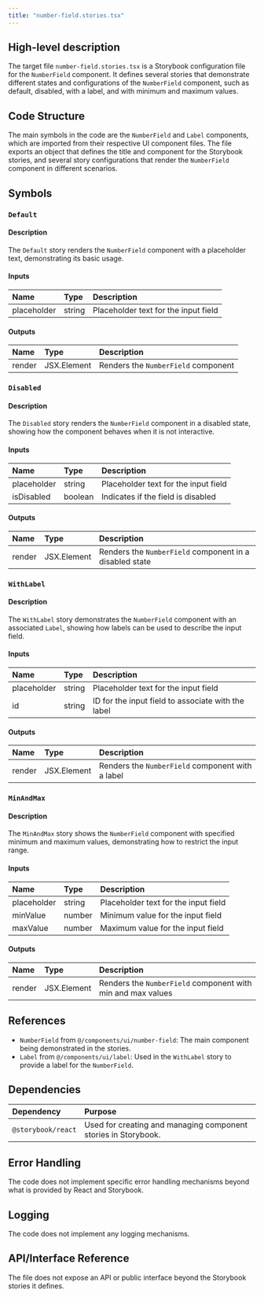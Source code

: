 ```yaml
---
title: "number-field.stories.tsx"
---
```


## High-level description

The target file `number-field.stories.tsx` is a Storybook configuration file for the `NumberField` component. It defines several stories that demonstrate different states and configurations of the `NumberField` component, such as default, disabled, with a label, and with minimum and maximum values.

## Code Structure

The main symbols in the code are the `NumberField` and `Label` components, which are imported from their respective UI component files. The file exports an object that defines the title and component for the Storybook stories, and several story configurations that render the `NumberField` component in different scenarios.

## Symbols

### `Default`
#### Description
The `Default` story renders the `NumberField` component with a placeholder text, demonstrating its basic usage.

#### Inputs
| Name | Type | Description |
|:-----|:-----|:------------|
| placeholder | string | Placeholder text for the input field |

#### Outputs
| Name | Type | Description |
|:-----|:-----|:------------|
| render | JSX.Element | Renders the `NumberField` component |

### `Disabled`
#### Description
The `Disabled` story renders the `NumberField` component in a disabled state, showing how the component behaves when it is not interactive.

#### Inputs
| Name | Type | Description |
|:-----|:-----|:------------|
| placeholder | string | Placeholder text for the input field |
| isDisabled | boolean | Indicates if the field is disabled |

#### Outputs
| Name | Type | Description |
|:-----|:-----|:------------|
| render | JSX.Element | Renders the `NumberField` component in a disabled state |

### `WithLabel`
#### Description
The `WithLabel` story demonstrates the `NumberField` component with an associated `Label`, showing how labels can be used to describe the input field.

#### Inputs
| Name | Type | Description |
|:-----|:-----|:------------|
| placeholder | string | Placeholder text for the input field |
| id | string | ID for the input field to associate with the label |

#### Outputs
| Name | Type | Description |
|:-----|:-----|:------------|
| render | JSX.Element | Renders the `NumberField` component with a label |

### `MinAndMax`
#### Description
The `MinAndMax` story shows the `NumberField` component with specified minimum and maximum values, demonstrating how to restrict the input range.

#### Inputs
| Name | Type | Description |
|:-----|:-----|:------------|
| placeholder | string | Placeholder text for the input field |
| minValue | number | Minimum value for the input field |
| maxValue | number | Maximum value for the input field |

#### Outputs
| Name | Type | Description |
|:-----|:-----|:------------|
| render | JSX.Element | Renders the `NumberField` component with min and max values |

## References

- `NumberField` from `@/components/ui/number-field`: The main component being demonstrated in the stories.
- `Label` from `@/components/ui/label`: Used in the `WithLabel` story to provide a label for the `NumberField`.

## Dependencies

| Dependency | Purpose |
|:-----------|:--------|
| `@storybook/react` | Used for creating and managing component stories in Storybook. |

## Error Handling

The code does not implement specific error handling mechanisms beyond what is provided by React and Storybook.

## Logging

The code does not implement any logging mechanisms.

## API/Interface Reference

The file does not expose an API or public interface beyond the Storybook stories it defines.